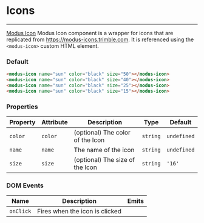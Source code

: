 # Icons

---

[Modus Icon](https://modus-icons.trimble.com/modus-solid/) Modus Icon component is a wrapper for icons that are replicated from https://modus-icons.trimble.com. It is referenced using the `<modus-icon>` custom HTML element.

### Default

<modus-icon name="sun" color="black" size="50"></modus-icon>
<modus-icon name="sun" color="black" size="40"></modus-icon>
<modus-icon name="sun" color="black" size="25"></modus-icon>
<modus-icon name="sun" color="black" size="15"></modus-icon>

```html
<modus-icon name="sun" color="black" size="50"></modus-icon>
<modus-icon name="sun" color="black" size="40"></modus-icon>
<modus-icon name="sun" color="black" size="25"></modus-icon>
<modus-icon name="sun" color="black" size="15"></modus-icon>
```

### Properties

| Property | Attribute | Description                      | Type     | Default     |
| -------- | --------- | -------------------------------- | -------- | ----------- |
| `color`  | `color`   | (optional) The color of the Icon | `string` | `undefined` |
| `name`   | `name`    | The name of the icon             | `string` | `undefined` |
| `size`   | `size`    | (optional) The size of the Icon  | `string` | `'16'`      |

### DOM Events

| Name     | Description                      | Emits |
| -------- | -------------------------------- | ----- |
| `onClick`| Fires when the icon is clicked   |       |
